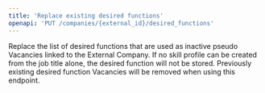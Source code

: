 ```yaml
---
title: 'Replace existing desired functions'
openapi: 'PUT /companies/{external_id}/desired_functions'
---
```


Replace the list of desired functions that are used as inactive pseudo Vacancies linked to the External Company. If no skill profile can be created from the job title alone, the desired function will not be stored. Previously existing desired function Vacancies will be removed when using this endpoint.

